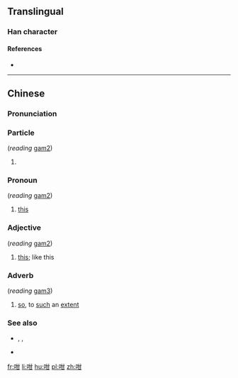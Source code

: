 ==Translingual==

===Han character===
{{Han char|rn=30|rad=口|as=05|sn=8|four=6407<sub>0</sub>|canj=口廿一 (RTM)|ids=⿰[[口]][[甘]]}}

====References====
* {{Han ref|kx=0184.040|dkj=03477|dj=0403.040|hdz=10598.010|uh=5481|ud=21633|bh=CBDD|bd=52189}}

----

==Chinese==
{{zh-forms}}

===Pronunciation===
{{zh-pron
|c=gam2,gam3
|mn=kám
|cat=adv
}}

===Particle===
{{zh-particle}} (''reading'' [[gam2]])

# {{context|Cantonese|lang=zh}} {{non-gloss definition|attached to form adverbs}}
#: {{zh-usex|佢 慢慢 '''咁''' 行。|He walks slow'''ly'''.|C-GZ|tr=keoi5 man6 man6-2 '''gam2''' haang4.}}

===Pronoun===
{{zh-pronoun}} (''reading'' [[gam2]])

# {{context|Cantonese|lang=zh}} [[this]]
#: {{zh-usex|'''咁''' 唔 得 㗎！|'''This''' will not work!|C-GZ|tr='''gam2''' m4 dak1 gaa3!}}

===Adjective===
{{zh-adj}} (''reading'' [[gam2]])

# {{context|Cantonese|lang=zh}} [[this]]; like this
#: {{zh-usex|佢 係 一 個 '''咁''' 嘅 人。|He is a person '''like this'''.|C-GZ|tr=keoi5 hai6 jat1 go3 '''gam2''' ge3 jan4.}}

===Adverb===
{{zh-adv}} (''reading'' [[gam3]])

# {{context|Cantonese|lang=zh}} [[so]], to [[such]] an [[extent]]
#: {{zh-usex|做咩 你 '''咁''' 冇腦 咖{gaa3}？|Why are you '''so''' stupid?|C-GZ}}

===See also===
* {{zh-l|這樣/这样}}, {{zh-l|這麼/这么}}, {{zh-l|那麼/那么}}
* {{zh-l|地}}

[[fr:咁]]
[[li:咁]]
[[hu:咁]]
[[pl:咁]]
[[zh:咁]]